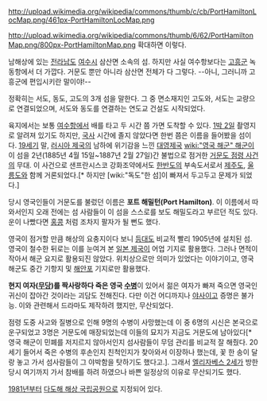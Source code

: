 http://upload.wikimedia.org/wikipedia/commons/thumb/c/cb/PortHamiltonLocMap.png/461px-PortHamiltonLocMap.png

http://upload.wikimedia.org/wikipedia/commons/thumb/6/62/PortHamiltonMap.png/800px-PortHamiltonMap.png
확대하면 이렇다.

남해상에 있는 [[전라남도]] [[여수]]시 삼산면 소속의 섬. 하지만 사실 여수항보다는 [[고흥군]] 녹동항에서 더 가깝다. 거문도 뿐만 아니라 삼산면 전체가 다 그렇다. --아니, 그러니까 고흥군에 편입시키란 말이야!--

정확히는 서도, 동도, 고도의 3개 섬을 말한다. 그 중 면소재지인 고도와, 서도는 교량으로 연결되었으며, 서도와 동도를 연결하는 연도교 건설도 시작되었다.

육지에서는 보통 [[여수]]항에서 배를 타고 두 시간 쯤 가면 도착할 수 있다. [[1박 2일]] 촬영지로 알려져 있기도 하지만, [[국사]] 시간에 졸지 않았다면 한번 쯤은 이름을 들어봤을 섬이다. [[19세기]] 말, [[러시아 제국]]의 남하에 위기감을 느낀 [[대영제국]] [[wiki:"영국 해군" 해군]]이 이 섬을 2년(1885년 4월 15일~1887년 2월 27일)간 불법으로 점거한 [[거문도 점령 사건]]의 무대. 이 사건으로 샌프란시스코 강화조약에서도 [[한반도]]의 부속도서로서 [[제주도]], [[울릉도]]와 함께 거론되었다.[* 하지만 [wiki:"독도"한 섬]이 빠져서 두고두고 문제가 되었다.]

당시 영국인들이 거문도를 불렀던 이름은 '''포트 해밀턴(Port Hamilton)'''. 이 이름에서 따와서인지 오래 전에는 섬 사람들이 이 섬을 스스로를 보도 해밀도라고 부르던 적도 있다. 운이 나빴다면 [[홍콩]] 처럼 조차지 팔자가 될 뻔도 했다.

영국이 점거할 만큼 해상의 요충지이다 보니 [[등대]]도 비교적 빨리 1905년에 설치된 섬. 영국이 철수한 뒤로는 이를 눈여겨 본 [[일본 제국]]이 어업 기지로 활용했다. 그러나 면적이 작아서 해군 요지로 활용되진 않았다. 위치상으로만 의미가 있었다는 이야기이고, 영국 해군도 중간 기항지 및 [[해안포]] 기지로만 활용했다.

'''현지 여자([[무당]])를 짝사랑하다 죽은 영국 [[수병]]'''이 있어서 젊은 여자가 빠져 죽으면 영국인 귀신이 잡아간 것이라는 괴담도 전해진다. 다만 이건 어디까지나 [[야사]]이고 증명은 불가능. 이와 관련해서 드라마도 제작하려 했지만, 무산되었다.

점령 도중 사고와 질병으로 인해 9명의 수병이 사망했는데 이 중 6명의 시신은 본국으로 운구되었고 3명은 거문도에 매장되었는데 이들의 묘지가 지금도 거문도에 남아있다[* 영국 해군이 민폐를 저지르지 않아서인지 섬사람들이 무덤 관리를 비교적 잘 해줬다. 20세기 들어서 죽은 수병의 후손인지 친척인지가 찾아와서 이장하나 했는데, 꽃 한 송이 달랑 놓고 가서 섬사람들이 그 야박함을 탓하기도 했다고.]. 그래서 [[엘리자베스 2세]]가 방한 당시 여기까지 가서 참배를 하려 하였으나 바쁜 일정상의 이유로 무산되기도 했다.

[[1981년]]부터 [[다도해 해상 국립공원]]으로 지정되어 있다.
